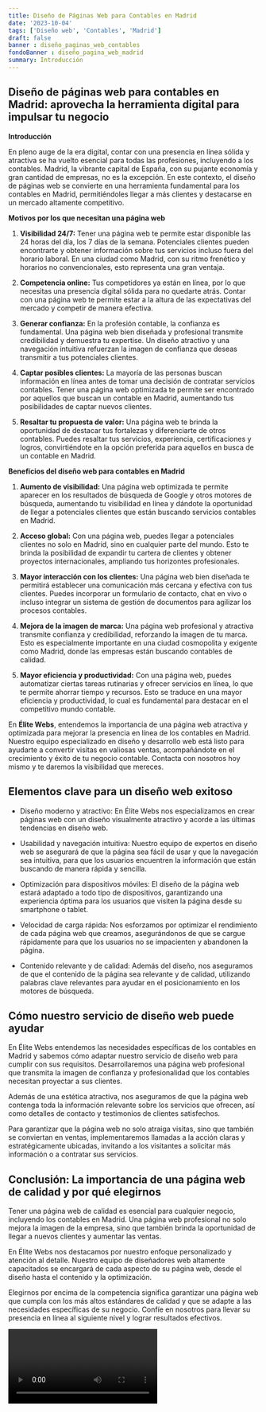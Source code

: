 ```yaml
---
title: Diseño de Páginas Web para Contables en Madrid
date: '2023-10-04'
tags: ['Diseño web', 'Contables', 'Madrid']
draft: false
banner : diseño_paginas_web_contables
fondoBanner : diseño_pagina_web_madrid
summary: Introducción
---
```


## Diseño de páginas web para contables en Madrid: aprovecha la herramienta digital para impulsar tu negocio

**Introducción**

En pleno auge de la era digital, contar con una presencia en línea sólida y atractiva se ha vuelto esencial para todas las profesiones, incluyendo a los contables. Madrid, la vibrante capital de España, con su pujante economía y gran cantidad de empresas, no es la excepción. En este contexto, el diseño de páginas web se convierte en una herramienta fundamental para los contables en Madrid, permitiéndoles llegar a más clientes y destacarse en un mercado altamente competitivo.

**Motivos por los que necesitan una página web**

1. **Visibilidad 24/7:** Tener una página web te permite estar disponible las 24 horas del día, los 7 días de la semana. Potenciales clientes pueden encontrarte y obtener información sobre tus servicios incluso fuera del horario laboral. En una ciudad como Madrid, con su ritmo frenético y horarios no convencionales, esto representa una gran ventaja.

2. **Competencia online:** Tus competidores ya están en línea, por lo que necesitas una presencia digital sólida para no quedarte atrás. Contar con una página web te permite estar a la altura de las expectativas del mercado y competir de manera efectiva.

3. **Generar confianza:** En la profesión contable, la confianza es fundamental. Una página web bien diseñada y profesional transmite credibilidad y demuestra tu expertise. Un diseño atractivo y una navegación intuitiva refuerzan la imagen de confianza que deseas transmitir a tus potenciales clientes.

4. **Captar posibles clientes:** La mayoría de las personas buscan información en línea antes de tomar una decisión de contratar servicios contables. Tener una página web optimizada te permite ser encontrado por aquellos que buscan un contable en Madrid, aumentando tus posibilidades de captar nuevos clientes.

5. **Resaltar tu propuesta de valor:** Una página web te brinda la oportunidad de destacar tus fortalezas y diferenciarte de otros contables. Puedes resaltar tus servicios, experiencia, certificaciones y logros, convirtiéndote en la opción preferida para aquellos en busca de un contable en Madrid.

**Beneficios del diseño web para contables en Madrid**

1. **Aumento de visibilidad:** Una página web optimizada te permite aparecer en los resultados de búsqueda de Google y otros motores de búsqueda, aumentando tu visibilidad en línea y dándote la oportunidad de llegar a potenciales clientes que están buscando servicios contables en Madrid.

2. **Acceso global:** Con una página web, puedes llegar a potenciales clientes no solo en Madrid, sino en cualquier parte del mundo. Esto te brinda la posibilidad de expandir tu cartera de clientes y obtener proyectos internacionales, ampliando tus horizontes profesionales.

3. **Mayor interacción con los clientes:** Una página web bien diseñada te permitirá establecer una comunicación más cercana y efectiva con tus clientes. Puedes incorporar un formulario de contacto, chat en vivo o incluso integrar un sistema de gestión de documentos para agilizar los procesos contables.

4. **Mejora de la imagen de marca:** Una página web profesional y atractiva transmite confianza y credibilidad, reforzando la imagen de tu marca. Esto es especialmente importante en una ciudad cosmopolita y exigente como Madrid, donde las empresas están buscando contables de calidad.

5. **Mayor eficiencia y productividad:** Con una página web, puedes automatizar ciertas tareas rutinarias y ofrecer servicios en línea, lo que te permite ahorrar tiempo y recursos. Esto se traduce en una mayor eficiencia y productividad, lo cual es fundamental para destacar en el competitivo mundo contable.

En **Élite Webs**, entendemos la importancia de una página web atractiva y optimizada para mejorar la presencia en línea de los contables en Madrid. Nuestro equipo especializado en diseño y desarrollo web está listo para ayudarte a convertir visitas en valiosas ventas, acompañándote en el crecimiento y éxito de tu negocio contable. Contacta con nosotros hoy mismo y te daremos la visibilidad que mereces.

<GifSeo />

<Cta />

## Elementos clave para un diseño web exitoso

- Diseño moderno y atractivo: En Élite Webs nos especializamos en crear páginas web con un diseño visualmente atractivo y acorde a las últimas tendencias en diseño web.

- Usabilidad y navegación intuitiva: Nuestro equipo de expertos en diseño web se asegurará de que la página sea fácil de usar y que la navegación sea intuitiva, para que los usuarios encuentren la información que están buscando de manera rápida y sencilla.

- Optimización para dispositivos móviles: El diseño de la página web estará adaptado a todo tipo de dispositivos, garantizando una experiencia óptima para los usuarios que visiten la página desde su smartphone o tablet.

- Velocidad de carga rápida: Nos esforzamos por optimizar el rendimiento de cada página web que creamos, asegurándonos de que se cargue rápidamente para que los usuarios no se impacienten y abandonen la página.

- Contenido relevante y de calidad: Además del diseño, nos aseguramos de que el contenido de la página sea relevante y de calidad, utilizando palabras clave relevantes para ayudar en el posicionamiento en los motores de búsqueda.

## Cómo nuestro servicio de diseño web puede ayudar

En Élite Webs entendemos las necesidades específicas de los contables en Madrid y sabemos cómo adaptar nuestro servicio de diseño web para cumplir con sus requisitos. Desarrollaremos una página web profesional que transmita la imagen de confianza y profesionalidad que los contables necesitan proyectar a sus clientes.

Además de una estética atractiva, nos aseguramos de que la página web contenga toda la información relevante sobre los servicios que ofrecen, así como detalles de contacto y testimonios de clientes satisfechos.

Para garantizar que la página web no solo atraiga visitas, sino que también se conviertan en ventas, implementaremos llamadas a la acción claras y estratégicamente ubicadas, invitando a los visitantes a solicitar más información o a contratar sus servicios.

## Conclusión: La importancia de una página web de calidad y por qué elegirnos

Tener una página web de calidad es esencial para cualquier negocio, incluyendo los contables en Madrid. Una página web profesional no solo mejora la imagen de la empresa, sino que también brinda la oportunidad de llegar a nuevos clientes y aumentar las ventas.

En Élite Webs nos destacamos por nuestro enfoque personalizado y atención al detalle. Nuestro equipo de diseñadores web altamente capacitados se encargará de cada aspecto de su página web, desde el diseño hasta el contenido y la optimización.

Elegirnos por encima de la competencia significa garantizar una página web que cumpla con los más altos estándares de calidad y que se adapte a las necesidades específicas de su negocio. Confíe en nosotros para llevar su presencia en línea al siguiente nivel y lograr resultados efectivos.

<Video />

<CtaBot job='Contables' city='Madrid'/>

<Gmaps query='Madrid+españa+maps' />